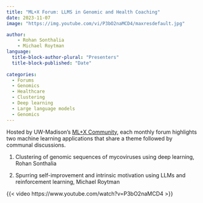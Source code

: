 ```yaml
---
title: "ML+X Forum: LLMS in Genomic and Health Coaching"
date: 2023-11-07
image: "https://img.youtube.com/vi/P3bO2naMCD4/maxresdefault.jpg"

author:
    - Rohan Sonthalia
    - Michael Roytman
language: 
  title-block-author-plural: "Presenters"
  title-block-published: "Date"
  
categories:
  - Forums
  - Genomics
  - Healthcare
  - Clustering
  - Deep learning
  - Large language models
  - Genomics
---
```


Hosted by UW-Madison's [ML+X Community](https://datascience.wisc.edu/ml-community), each monthly forum highlights two machine learning applications that share a theme followed by communal discussions.

1. Clustering of genomic sequences of mycoviruses using deep learning, Rohan Sonthalia

2. Spurring self-improvement and intrinsic motivation using LLMs and reinforcement learning, Michael Roytman

{{< video https://www.youtube.com/watch?v=P3bO2naMCD4 >}}